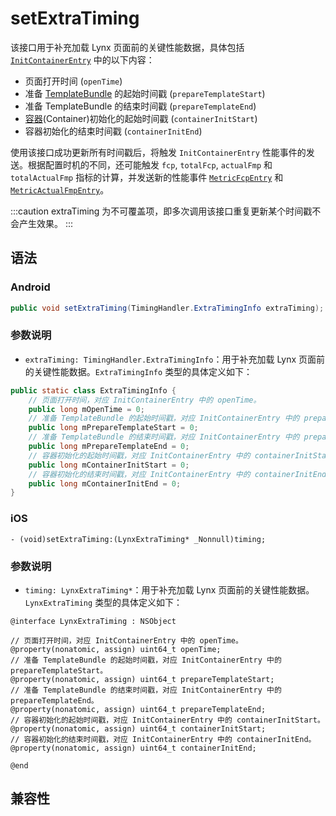 # setExtraTiming

该接口用于补充加载 Lynx 页面前的关键性能数据，具体包括 [`InitContainerEntry`](/api/lynx-api/performance-api/performance-entry/init-container-entry) 中的以下内容：

- 页面打开时间 (`openTime`)
- 准备 [TemplateBundle](/api/lynx-native-api/template-bundle) 的起始时间戳 (`prepareTemplateStart`)
- 准备 TemplateBundle 的结束时间戳 (`prepareTemplateEnd`)
- [容器](guide/spec#container)(Container)初始化的起始时间戳 (`containerInitStart`)
- 容器初始化的结束时间戳 (`containerInitEnd`)

使用该接口成功更新所有时间戳后，将触发 `InitContainerEntry` 性能事件的发送。根据配置时机的不同，还可能触发 `fcp`, `totalFcp`, `actualFmp` 和 `totalActualFmp` 指标的计算，并发送新的性能事件 [`MetricFcpEntry`](/api/lynx-api/performance-api/performance-entry/metric-fcp-entry) 和 [`MetricActualFmpEntry`](/api/lynx-api/performance-api/performance-entry/metric-actual-fmp-entry)。

:::caution
extraTiming 为不可覆盖项，即多次调用该接口重复更新某个时间戳不会产生效果。
:::

## 语法

### Android

```java
public void setExtraTiming(TimingHandler.ExtraTimingInfo extraTiming);
```

### 参数说明

- `extraTiming: TimingHandler.ExtraTimingInfo`：用于补充加载 Lynx 页面前的关键性能数据。`ExtraTimingInfo` 类型的具体定义如下：

```java
public static class ExtraTimingInfo {
    // 页面打开时间，对应 InitContainerEntry 中的 openTime。
    public long mOpenTime = 0;
    // 准备 TemplateBundle 的起始时间戳，对应 InitContainerEntry 中的 prepareTemplateStart。
    public long mPrepareTemplateStart = 0;
    // 准备 TemplateBundle 的结束时间戳，对应 InitContainerEntry 中的 prepareTemplateEnd。
    public long mPrepareTemplateEnd = 0;
    // 容器初始化的起始时间戳，对应 InitContainerEntry 中的 containerInitStart。
    public long mContainerInitStart = 0;
    // 容器初始化的结束时间戳，对应 InitContainerEntry 中的 containerInitEnd。
    public long mContainerInitEnd = 0;
}
```

### iOS

```objc
- (void)setExtraTiming:(LynxExtraTiming* _Nonnull)timing;
```

### 参数说明

- `timing: LynxExtraTiming*`：用于补充加载 Lynx 页面前的关键性能数据。`LynxExtraTiming` 类型的具体定义如下：

```objc
@interface LynxExtraTiming : NSObject

// 页面打开时间，对应 InitContainerEntry 中的 openTime。
@property(nonatomic, assign) uint64_t openTime;
// 准备 TemplateBundle 的起始时间戳，对应 InitContainerEntry 中的 prepareTemplateStart。
@property(nonatomic, assign) uint64_t prepareTemplateStart;
// 准备 TemplateBundle 的结束时间戳，对应 InitContainerEntry 中的 prepareTemplateEnd。
@property(nonatomic, assign) uint64_t prepareTemplateEnd;
// 容器初始化的起始时间戳，对应 InitContainerEntry 中的 containerInitStart。
@property(nonatomic, assign) uint64_t containerInitStart;
// 容器初始化的结束时间戳，对应 InitContainerEntry 中的 containerInitEnd。
@property(nonatomic, assign) uint64_t containerInitEnd;

@end
```

## 兼容性


<LegacyCompatTable metadata="lynx-native-api/lynx-view/set-extra-timing" />
